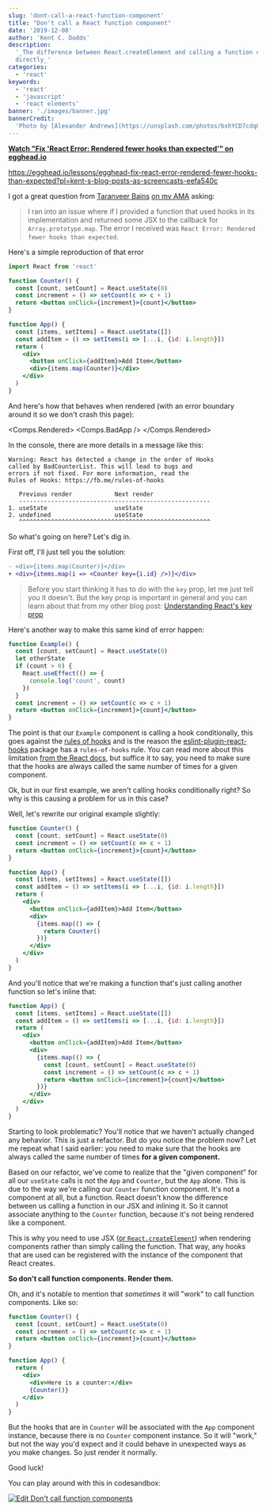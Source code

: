 ```yaml
---
slug: 'dont-call-a-react-function-component'
title: "Don't call a React function component"
date: '2019-12-08'
author: 'Kent C. Dodds'
description:
  '_The difference between React.createElement and calling a function component
  directly_'
categories:
  - 'react'
keywords:
  - 'react'
  - 'javascript'
  - 'react elements'
banner: './images/banner.jpg'
bannerCredit:
  'Photo by [Alexander Andrews](https://unsplash.com/photos/bxhYCD7cdq8)'
---
```



**[Watch "Fix 'React Error: Rendered fewer hooks than expected'" on egghead.io](https://egghead.io/lessons/egghead-fix-react-error-rendered-fewer-hooks-than-expected?pl=kent-s-blog-posts-as-screencasts-eefa540c)**

https://egghead.io/lessons/egghead-fix-react-error-rendered-fewer-hooks-than-expected?pl=kent-s-blog-posts-as-screencasts-eefa540c

I got a great question from [Taranveer Bains](https://github.com/tearingItUp786)
[on my AMA](https://github.com/kentcdodds/ama/issues/763) asking:

> I ran into an issue where if I provided a function that used hooks in its
> implementation and returned some JSX to the callback for
> `Array.prototype.map`. The error I received was
> `React Error: Rendered fewer hooks than expected`.

Here's a simple reproduction of that error

```jsx
import React from 'react'

function Counter() {
  const [count, setCount] = React.useState(0)
  const increment = () => setCount(c => c + 1)
  return <button onClick={increment}>{count}</button>
}

function App() {
  const [items, setItems] = React.useState([])
  const addItem = () => setItems(i => [...i, {id: i.length}])
  return (
    <div>
      <button onClick={addItem}>Add Item</button>
      <div>{items.map(Counter)}</div>
    </div>
  )
}
```

And here's how that behaves when rendered (with an error boundary around it so
we don't crash this page):

<Comps.Rendered>
  <Comps.BadApp />
</Comps.Rendered>

In the console, there are more details in a message like this:

```
Warning: React has detected a change in the order of Hooks
called by BadCounterList. This will lead to bugs and
errors if not fixed. For more information, read the
Rules of Hooks: https://fb.me/rules-of-hooks

   Previous render            Next render
   ------------------------------------------------------
1. useState                   useState
2. undefined                  useState
   ^^^^^^^^^^^^^^^^^^^^^^^^^^^^^^^^^^^^^^^^^^^^^^^^^^^^^^
```

So what's going on here? Let's dig in.

First off, I'll just tell you the solution:

```diff
- <div>{items.map(Counter)}</div>
+ <div>{items.map(i => <Counter key={i.id} />)}</div>
```

> Before you start thinking it has to do with the `key` prop, let me just tell
> you it doesn't. But the key prop is important in general and you can learn
> about that from my other blog post:
> [Understanding React's key prop](/blog/understanding-reacts-key-prop)

Here's another way to make this same kind of error happen:

```jsx
function Example() {
  const [count, setCount] = React.useState(0)
  let otherState
  if (count > 0) {
    React.useEffect(() => {
      console.log('count', count)
    })
  }
  const increment = () => setCount(c => c + 1)
  return <button onClick={increment}>{count}</button>
}
```

The point is that our `Example` component is calling a hook conditionally, this
goes against the [rules of hooks](https://reactjs.org/docs/hooks-rules.html) and
is the reason the
[eslint-plugin-react-hooks](https://www.npmjs.com/package/eslint-plugin-react-hooks)
package has a `rules-of-hooks` rule. You can read more about this limitation
[from the React docs](https://reactjs.org/docs/hooks-rules.html#explanation),
but suffice it to say, you need to make sure that the hooks are always called
the same number of times for a given component.

Ok, but in our first example, we aren't calling hooks conditionally right? So
why is this causing a problem for us in this case?

Well, let's rewrite our original example slightly:

```jsx {14-16}
function Counter() {
  const [count, setCount] = React.useState(0)
  const increment = () => setCount(c => c + 1)
  return <button onClick={increment}>{count}</button>
}

function App() {
  const [items, setItems] = React.useState([])
  const addItem = () => setItems(i => [...i, {id: i.length}])
  return (
    <div>
      <button onClick={addItem}>Add Item</button>
      <div>
        {items.map(() => {
          return Counter()
        })}
      </div>
    </div>
  )
}
```

And you'll notice that we're making a function that's just calling another
function so let's inline that:

```jsx {8-12}
function App() {
  const [items, setItems] = React.useState([])
  const addItem = () => setItems(i => [...i, {id: i.length}])
  return (
    <div>
      <button onClick={addItem}>Add Item</button>
      <div>
        {items.map(() => {
          const [count, setCount] = React.useState(0)
          const increment = () => setCount(c => c + 1)
          return <button onClick={increment}>{count}</button>
        })}
      </div>
    </div>
  )
}
```

Starting to look problematic? You'll notice that we haven't actually changed any
behavior. This is just a refactor. But do you notice the problem now? Let me
repeat what I said earlier: you need to make sure that the hooks are always
called the same number of times **for a given component.**

Based on our refactor, we've come to realize that the "given component" for all
our `useState` calls is not the `App` and `Counter`, but the `App` alone. This
is due to the way we're calling our `Counter` function component. It's not a
component at all, but a function. React doesn't know the difference between us
calling a function in our JSX and inlining it. So it cannot associate anything
to the `Counter` function, because it's not being rendered like a component.

This is why you need to use JSX ([or `React.createElement`](/blog/what-is-jsx))
when rendering components rather than simply calling the function. That way, any
hooks that are used can be registered with the instance of the component that
React creates.

**So don't call function components. Render them.**

Oh, and it's notable to mention that _sometimes_ it will "work" to call function
components. Like so:

```jsx
function Counter() {
  const [count, setCount] = React.useState(0)
  const increment = () => setCount(c => c + 1)
  return <button onClick={increment}>{count}</button>
}

function App() {
  return (
    <div>
      <div>Here is a counter:</div>
      {Counter()}
    </div>
  )
}
```

But the hooks that are in `Counter` will be associated with the `App` component
instance, because there is no `Counter` component instance. So it will "work,"
but not the way you'd expect and it could behave in unexpected ways as you make
changes. So just render it normally.

Good luck!

You can play around with this in codesandbox:

[![Edit Don't call function components](https://codesandbox.io/static/img/play-codesandbox.svg)](https://codesandbox.io/s/epic-star-lo0ic?fontsize=14&hidenavigation=1&theme=dark)
